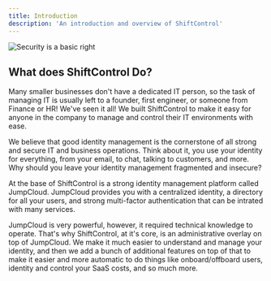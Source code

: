 ```yaml
---
title: Introduction
description: 'An introduction and overview of ShiftControl'
---
```


<img
    src="/images/security-basic-right.png"
    alt="Security is a basic right"
/>

## What does ShiftControl Do?

Many smaller businesses don't have a dedicated IT person, so the task of managing IT is usually left to a founder, first engineer, or someone from Finance or HR! We've seen it all! We built ShiftControl to make it easy for anyone in the company to manage and control their IT environments with ease.

We believe that good identity management is the cornerstone of all strong and secure IT and business operations. Think about it, you use your identity for everything, from your email, to chat, talking to customers, and more. Why should you leave your identity management fragmented and insecure?

At the base of ShiftControl is a strong identity management platform called JumpCloud. JumpCloud provides you with a centralized identity, a directory for all your users, and strong multi-factor authentication that can be intrated with many services.

JumpCloud is very powerful, however, it required technical knowledge to operate. That's why ShiftControl, at it's core, is an administrative overlay on top of JumpCloud. We make it much easier to understand and manage your identity, and then we add a bunch of additional features on top of that to make it easier and more automatic to do things like onboard/offboard users, identity and control your SaaS costs, and so much more.
